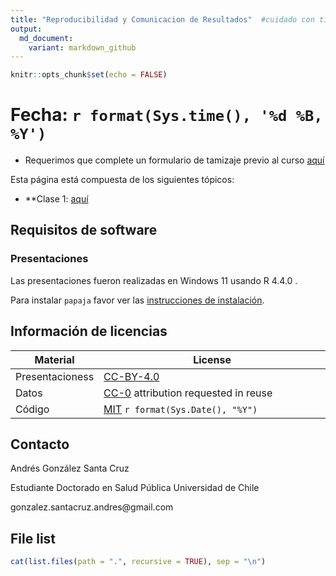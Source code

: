 ```yaml
---
title: "Reproducibilidad y Comunicacion de Resultados"  #cuidado con tilde
output:
  md_document:
    variant: markdown_github
---
```


```r
knitr::opts_chunk$set(echo = FALSE)

```

<meta http-equiv='Content-Type' content='text/html; charset=utf-8' />

# Fecha: `r format(Sys.time(), '%d %B, %Y')`

- Requerimos que complete un formulario de tamizaje previo al curso [aquí](https://agscl2.shinyapps.io/EncuestaCursoUDPMMIS2024/)


Esta página está compuesta de los siguientes tópicos:

- **Clase 1: [aquí](https://agscl2.shinyapps.io/EncuestaCursoUDPMMIS2024/)

## Requisitos de software

### Presentaciones

Las presentaciones fueron realizadas en Windows 11 usando R 4.4.0 .

Para instalar `papaja` favor ver las [instrucciones de instalación](https://github.com/crsh/papaja#installation).


## Información de licencias

| Material              | License                                                      |
| --------------------- | ------------------------------------------------------------ |
| Presentacioness	| [CC-BY-4.0](http://creativecommons.org/licenses/by/4.0/)     |
| Datos            	| [CC-0](http://creativecommons.org/publicdomain/zero/1.0/) attribution requested in reuse |
| Código	        | [MIT](http://opensource.org/licenses/MIT) `r format(Sys.Date(), "%Y")` |


## Contacto

Andrés González Santa Cruz

Estudiante Doctorado en Salud Pública
Universidad de Chile

gonzalez.santacruz.andres@gmail.com


## File list

```r
cat(list.files(path = ".", recursive = TRUE), sep = "\n")
```
